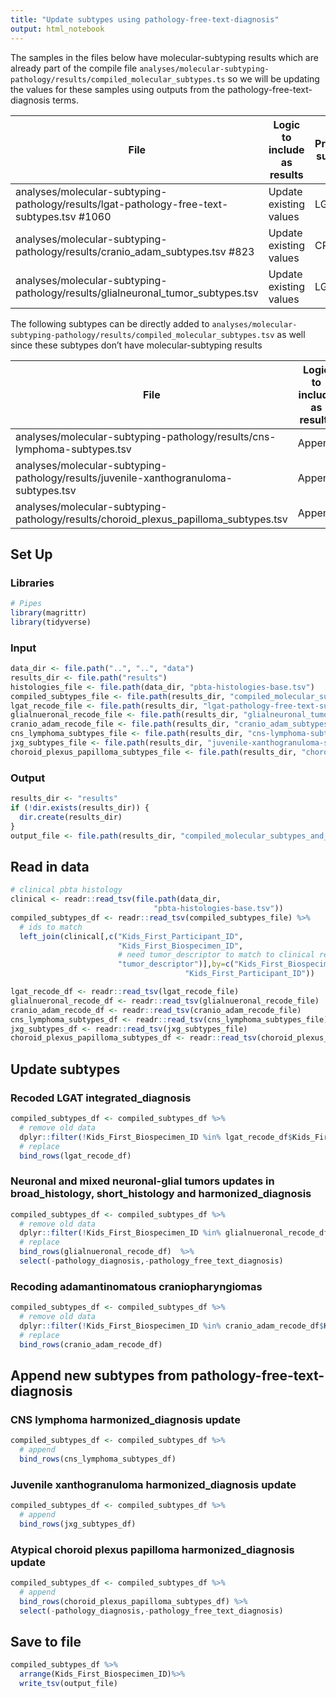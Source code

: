 ```yaml
---
title: "Update subtypes using pathology-free-text-diagnosis"
output: html_notebook
---
```


The samples in the files below have molecular-subtyping results which are already part of the compile file `analyses/molecular-subtyping-pathology/results/compiled_molecular_subtypes.ts` so we will be updating the values for these samples using outputs from the pathology-free-text-diagnosis terms.

File | Logic to include as results | Previous subtype | Description ticket 
-- | -- | -- | -- 
analyses/molecular-subtyping-pathology/results/lgat-pathology-free-text-subtypes.tsv #1060  | Update existing values | LGAT | #1000 
analyses/molecular-subtyping-pathology/results/cranio_adam_subtypes.tsv #823  | Update existing values | CRANIO | #994
analyses/molecular-subtyping-pathology/results/glialneuronal_tumor_subtypes.tsv  | Update existing values | LGAT | #1017 

The following subtypes can be directly added to `analyses/molecular-subtyping-pathology/results/compiled_molecular_subtypes.tsv` as well since these subtypes don't have molecular-subtyping results
 
File | Logic to include as results |  Description ticket 
 -- | -- | -- 
analyses/molecular-subtyping-pathology/results/cns-lymphoma-subtypes.tsv | Append | #1057  
analyses/molecular-subtyping-pathology/results/juvenile-xanthogranuloma-subtypes.tsv | Append | #1056 
analyses/molecular-subtyping-pathology/results/choroid_plexus_papilloma_subtypes.tsv  | Append | #1065

## Set Up

### Libraries

```r
# Pipes
library(magrittr)
library(tidyverse)
```

### Input

```r
data_dir <- file.path("..", "..", "data")
results_dir <- file.path("results")
histologies_file <- file.path(data_dir, "pbta-histologies-base.tsv")
compiled_subtypes_file <- file.path(results_dir, "compiled_molecular_subtypes.tsv")
lgat_recode_file <- file.path(results_dir, "lgat-pathology-free-text-subtypes.tsv")
glialnueronal_recode_file <- file.path(results_dir, "glialneuronal_tumor_subtypes.tsv")
cranio_adam_recode_file <- file.path(results_dir, "cranio_adam_subtypes.tsv")
cns_lymphoma_subtypes_file <- file.path(results_dir, "cns-lymphoma-subtypes.tsv")
jxg_subtypes_file <- file.path(results_dir, "juvenile-xanthogranuloma-subtypes.tsv")
choroid_plexus_papilloma_subtypes_file <- file.path(results_dir, "choroid_plexus_papilloma_subtypes.tsv")
```

### Output

```r
results_dir <- "results"
if (!dir.exists(results_dir)) {
  dir.create(results_dir)
}
output_file <- file.path(results_dir, "compiled_molecular_subtypes_and_report_info.tsv")

```

## Read in data

```r
# clinical pbta histology
clinical <- readr::read_tsv(file.path(data_dir,
                                "pbta-histologies-base.tsv")) 
compiled_subtypes_df <- readr::read_tsv(compiled_subtypes_file) %>%  
  # ids to match
  left_join(clinical[,c("Kids_First_Participant_ID",
                        "Kids_First_Biospecimen_ID",
                        # need tumor_descriptor to match to clinical review
                        "tumor_descriptor")],by=c("Kids_First_Biospecimen_ID",
                                       "Kids_First_Participant_ID")) 

lgat_recode_df <- readr::read_tsv(lgat_recode_file)
glialnueronal_recode_df <- readr::read_tsv(glialnueronal_recode_file)
cranio_adam_recode_df <- readr::read_tsv(cranio_adam_recode_file)
cns_lymphoma_subtypes_df <- readr::read_tsv(cns_lymphoma_subtypes_file) 
jxg_subtypes_df <- readr::read_tsv(jxg_subtypes_file)
choroid_plexus_papilloma_subtypes_df <- readr::read_tsv(choroid_plexus_papilloma_subtypes_file)

```

## Update subtypes

### Recoded LGAT integrated_diagnosis 
```r
compiled_subtypes_df <- compiled_subtypes_df %>% 
  # remove old data
  dplyr::filter(!Kids_First_Biospecimen_ID %in% lgat_recode_df$Kids_First_Biospecimen_ID) %>%
  # replace 
  bind_rows(lgat_recode_df) 


```

### Neuronal and mixed neuronal-glial tumors updates in broad_histology, short_histology and harmonized_diagnosis
```r

compiled_subtypes_df <- compiled_subtypes_df %>% 
  # remove old data
  dplyr::filter(!Kids_First_Biospecimen_ID %in% glialnueronal_recode_df$Kids_First_Biospecimen_ID) %>%
  # replace 
  bind_rows(glialnueronal_recode_df)  %>%
  select(-pathology_diagnosis,-pathology_free_text_diagnosis)

```

### Recoding adamantinomatous craniopharyngiomas
```r

compiled_subtypes_df <- compiled_subtypes_df %>% 
  # remove old data
  dplyr::filter(!Kids_First_Biospecimen_ID %in% cranio_adam_recode_df$Kids_First_Biospecimen_ID) %>%
  # replace 
  bind_rows(cranio_adam_recode_df) 

```

## Append new subtypes from pathology-free-text-diagnosis

### CNS lymphoma harmonized_diagnosis update
```r

compiled_subtypes_df <- compiled_subtypes_df %>% 
  # append
  bind_rows(cns_lymphoma_subtypes_df) 

```

### Juvenile xanthogranuloma harmonized_diagnosis update
```r

compiled_subtypes_df <- compiled_subtypes_df %>% 
  # append
  bind_rows(jxg_subtypes_df) 

```


### Atypical choroid plexus papilloma harmonized_diagnosis update
```r

compiled_subtypes_df <- compiled_subtypes_df %>% 
  # append
  bind_rows(choroid_plexus_papilloma_subtypes_df) %>%
  select(-pathology_diagnosis,-pathology_free_text_diagnosis)

```


## Save to file
```r
compiled_subtypes_df %>% 
  arrange(Kids_First_Biospecimen_ID)%>%
  write_tsv(output_file)

```

